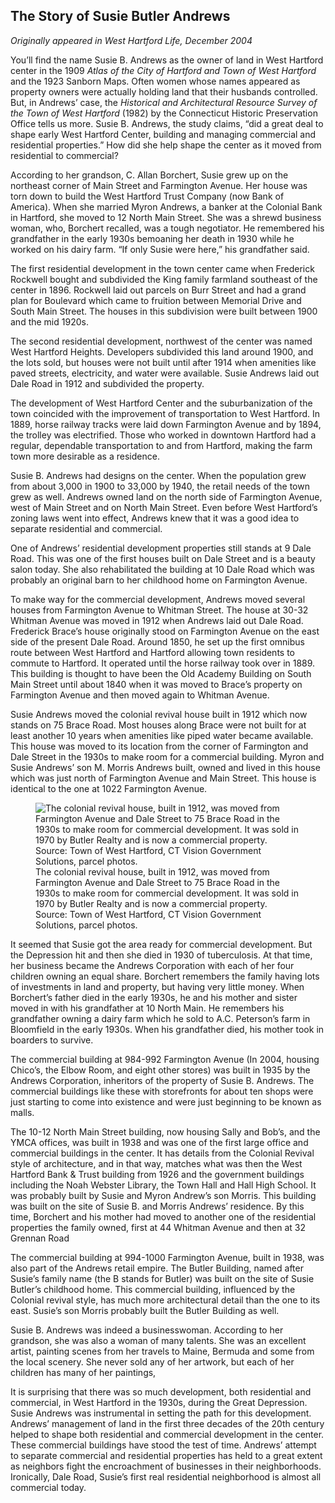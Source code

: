 ## The Story of Susie Butler Andrews {-}

*Originally appeared in West Hartford Life, December 2004*

You’ll find the name Susie B. Andrews as the owner of land in West Hartford center in the 1909 *Atlas of the City of Hartford and Town of West Hartford* and the 1923 Sanborn Maps. Often women whose names appeared as property owners were actually holding land that their husbands controlled. But, in Andrews’ case, the *Historical and Architectural Resource Survey of the Town of West Hartford* (1982) by the Connecticut Historic Preservation Office tells us more. Susie B. Andrews, the study claims, “did a great deal to shape early West Hartford Center, building and managing commercial and residential properties.” How did she help shape the center as it moved from residential to commercial?

According to her grandson, C. Allan Borchert, Susie grew up on the northeast corner of Main Street and Farmington Avenue. Her house was torn down to build the West Hartford Trust Company (now Bank of America). When she married Myron Andrews, a banker at the Colonial Bank in Hartford, she moved to 12 North Main Street. She was a shrewd business woman, who, Borchert recalled, was a tough negotiator. He remembered his grandfather in the early 1930s bemoaning her death in 1930 while he worked on his dairy farm. “If only Susie were here,” his grandfather said.

The first residential development in the town center came when Frederick Rockwell bought and subdivided the King family farmland southeast of the center in 1896. Rockwell laid out parcels on Burr Street and had a grand plan for Boulevard which came to fruition between Memorial Drive and South Main Street. The houses in this subdivision were built between 1900 and the mid 1920s.

The second residential development, northwest of the center was named West Hartford Heights. Developers subdivided this land around 1900, and the lots sold, but houses were not built until after 1914 when amenities like paved streets, electricity, and water were available. Susie Andrews laid out Dale Road in 1912 and subdivided the property.

The development of West Hartford Center and the suburbanization of the town coincided with the improvement of transportation to West Hartford. In 1889, horse railway tracks were laid down Farmington Avenue and by 1894, the trolley was electrified. Those who worked in downtown Hartford had a regular, dependable transportation to and from Hartford, making the farm town more desirable as a residence.

Susie B. Andrews had designs on the center. When the population grew from about 3,000 in 1900 to 33,000 by 1940, the retail needs of the town grew as well. Andrews owned land on the north side of Farmington Avenue, west of Main Street and on North Main Street. Even before West Hartford’s zoning laws went into effect, Andrews knew that it was a good idea to separate residential and commercial.

One of Andrews’ residential development properties still stands at 9 Dale Road. This was one of the first houses built on Dale Street and is a beauty salon today. She also rehabilitated the building at 10 Dale Road which was probably an original barn to her childhood home on Farmington Avenue.

To make way for the commercial development, Andrews moved several houses from Farmington Avenue to Whitman Street. The house at 30-32 Whitman Avenue was moved in 1912 when Andrews laid out Dale Road. Frederick Brace’s house originally stood on Farmington Avenue on the east side of the present Dale Road. Around 1850, he set up the first omnibus route between West Hartford and Hartford allowing town residents to commute to Hartford. It operated until the horse railway took over in 1889. This building is thought to have been the Old Academy Building on South Main Street until about 1840 when it was moved to Brace’s property on Farmington Avenue and then moved again to Whitman Avenue.

Susie Andrews moved the colonial revival house built in 1912 which now stands on 75 Brace Road. Most houses along Brace were not built for at least another 10 years when amenities like piped water became available. This house was moved to its location from the corner of Farmington and Dale Street in the 1930s to make room for a commercial building. Myron and Susie Andrews’ son M. Morris Andrews built, owned and lived in this house which was just north of Farmington Avenue and Main Street. This house is identical to the one at 1022 Farmington Avenue.

![The colonial revival house, built in 1912, was moved from Farmington Avenue and Dale Street to 75 Brace Road in the 1930s to make room for commercial development. It was sold in 1970 by Butler Realty and is now a commercial property. Source: Town of West Hartford, CT Vision Government Solutions, parcel photos.](images/07-andrews-brace-rd.jpg)

It seemed that Susie got the area ready for commercial development. But the Depression hit and then she died in 1930 of tuberculosis. At that time, her business became the Andrews Corporation with each of her four children owning an equal share. Borchert remembers the family having lots of investments in land and property, but having very little money. When Borchert’s father died in the early 1930s, he and his mother and sister moved in with his grandfather at 10 North Main. He remembers his grandfather owning a dairy farm which he sold to A.C. Peterson’s farm in Bloomfield in the early 1930s. When his grandfather died, his mother took in boarders to survive.

The commercial building at 984-992 Farmington Avenue (In 2004, housing Chico’s, the Elbow Room, and eight other stores) was built in 1935 by the Andrews Corporation, inheritors of the property of Susie B. Andrews. The commercial buildings like these with storefronts for about ten shops were just starting to come into existence and were just beginning to be known as malls.

The 10-12 North Main Street building, now housing Sally and Bob’s, and the YMCA offices, was built in 1938 and was one of the first large office and commercial buildings in the center. It has details from the Colonial Revival style of architecture, and in that way, matches what was then the West Hartford Bank & Trust building from 1926 and the government buildings including the Noah Webster Library, the Town Hall and Hall High School. It was probably built by Susie and Myron Andrew’s son Morris. This building was built on the site of Susie B. and Morris Andrews’ residence. By this time, Borchert and his mother had moved to another one of the residential properties the family owned, first at 44 Whitman Avenue and then at 32 Grennan Road

The commercial building at 994-1000 Farmington Avenue, built in 1938, was also part of the Andrews retail empire. The Butler Building, named after Susie’s family name (the B stands for Butler) was built on the site of Susie Butler’s childhood home. This commercial building, influenced by the Colonial revival style, has much more architectural detail than the one to its east. Susie’s son Morris probably built the Butler Building as well.

Susie B. Andrews was indeed a businesswoman. According to her grandson, she was also a woman of many talents. She was an excellent artist, painting scenes from her travels to Maine, Bermuda and some from the local scenery. She never sold any of her artwork, but each of her children has many of her paintings,

It is surprising that there was so much development, both residential and commercial, in West Hartford in the 1930s, during the Great Depression. Susie Andrews was instrumental in setting the path for this development. Andrews’ management of land in the first three decades of the 20th century helped to shape both residential and commercial development in the center. These commercial buildings have stood the test of time. Andrews’ attempt to separate commercial and residential properties has held to a great extent as neighbors fight the encroachment of businesses in their neighborhoods. Ironically, Dale Road, Susie’s first real residential neighborhood is almost all commercial today.
